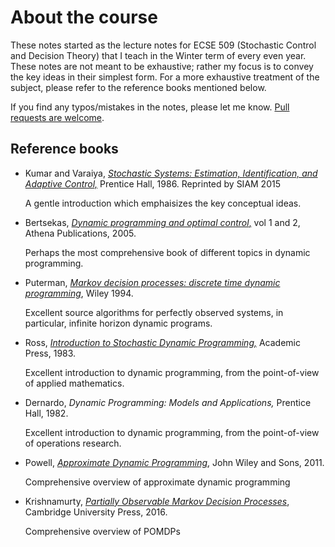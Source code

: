 # About the course {.unnumbered}

These notes started as the lecture notes for ECSE 509 (Stochastic Control and Decision Theory) that I teach in the Winter term of every even year. These notes are not meant to be exhaustive; rather my focus is to convey the key ideas in their simplest form. For a more exhaustive treatment of the subject, please refer to the reference books mentioned below.

If you find any typos/mistakes in the notes, please let me know. [Pull requests are welcome](https://github.com/adityam/stochastic-control/tree/quarto).

## Reference books

-   Kumar and Varaiya, [*Stochastic Systems: Estimation,
    Identification, and Adaptive
    Control,*](http://bookstore.siam.org/cl75/) Prentice Hall, 1986.
    Reprinted by SIAM 2015

    A gentle introduction which emphaisizes the key conceptual ideas.

-   Bertsekas, [*Dynamic programming and optimal
    control*,](http://www.athenasc.com/dpbook.html) vol 1 and
    2, Athena Publications, 2005.

    Perhaps the most comprehensive book of different topics in
    dynamic programming.

-   Puterman, [*Markov decision processes: discrete time dynamic
    programming*](http://onlinelibrary.wiley.com/book/10.1002/9780470316887), Wiley 1994.

    Excellent source algorithms for perfectly observed systems, in
    particular, infinite horizon dynamic programs.

-   Ross, [*Introduction to Stochastic Dynamic
Programming,*](https://www.elsevier.com/books/introduction-to-stochastic-dynamic-programming/ross/978-0-12-598420-1) Academic
    Press, 1983.

    Excellent introduction to dynamic programming, from the
    point-of-view of applied mathematics.

-   Dernardo, *Dynamic Programming: Models and Applications,*
    Prentice Hall, 1982.

    Excellent introduction to dynamic programming, from the
    point-of-view of operations research.

-   Powell, [*Approximate Dynamic Programming*](http://adp.princeton.edu),
    John Wiley and Sons, 2011.

    Comprehensive overview of approximate dynamic programming

-   Krishnamurty, [*Partially Observable Markov Decision
    Processes*](https://www.cambridge.org/core/books/partially-observed-markov-decision-processes),
    Cambridge University Press, 2016.

    Comprehensive overview of POMDPs

